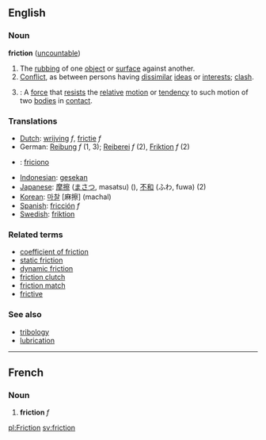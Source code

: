 ==English==

===Noun===
'''friction'''  ([[uncountable]])
# The [[rubbing]] of one [[object]] or [[surface]] against another.
# [[Conflict]], as between persons having [[dissimilar]] [[ideas]] or [[interests]]; [[clash]].
# {{cattag|Physics}}: A [[force]] that [[resist]]s the [[relative]] [[motion]] or [[tendency]] to such motion of two [[bodies]] in [[contact]].

===Translations===

*[[Dutch]]: [[wrijving]] ''f'', [[frictie]] ''f''
*German: [[Reibung]] ''f'' (1, 3); [[Reiberei]] ''f'' (2), [[Friktion]]  ''f'' (2)
* {{io}} : [[friciono]]
*[[Indonesian]]: [[gesek|gesekan]]
*[[Japanese]]: [[摩擦]] ([[まさつ]], masatsu) (), [[不和]] (ふわ, fuwa) (2)
*[[Korean]]: [[마찰]] [麻擦] (machal)
*[[Spanish]]: [[fricción]] ''f''
*[[Swedish]]: [[friktion]]

===Related terms===
*[[coefficient of friction]]
*[[static friction]]
*[[dynamic friction]]
*[[friction clutch]]
*[[friction match]]
*[[frictive]]
===See also===
*[[tribology]]
*[[lubrication]]
----

==French==
===Noun===
# '''friction''' ''f''

[[pl:Friction]]
[[sv:friction]]